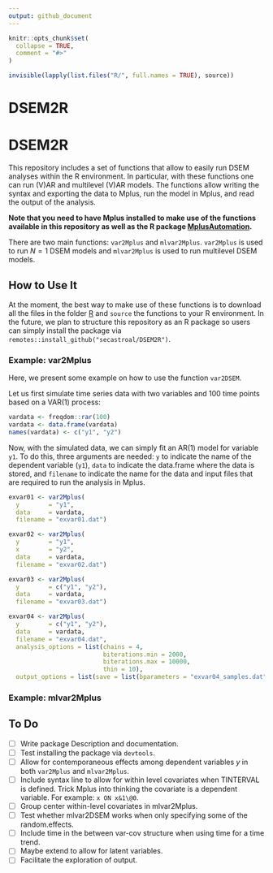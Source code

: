 ```yaml
---
output: github_document
---
```


<!-- README.md is generated from README.Rmd. Please edit that file -->

```r
knitr::opts_chunk$set(
  collapse = TRUE,
  comment = "#>"
)
```


```r
invisible(lapply(list.files("R/", full.names = TRUE), source))
```

# DSEM2R

<!-- badges: start -->
<!-- badges: end -->

# DSEM2R

This repository includes a set of functions that allow to easily run DSEM analyses within the R environment. In particular, with these functions one can run (V)AR and multilevel (V)AR models. The functions allow writing the syntax and exporting the data to Mplus, run the model in Mplus, and read the output of the analysis.

**Note that you need to have Mplus installed to make use of the functions available in this repository as well as the R package [MplusAutomation](https://cran.r-project.org/web/packages/MplusAutomation/index.html).**

There are two main functions: `var2Mplus` and `mlvar2Mplus`. `var2Mplus` is used to run $N=1$ DSEM models and `mlvar2Mplus` is used to run multilevel DSEM models.

## How to Use It

At the moment, the best way to make use of these functions is to download all the files in the folder [R](R/) and `source` the functions to your R environment. In the future, we plan to structure this repository as an R package so users can simply install the package via `remotes::install_github("secastroal/DSEM2R")`.

### Example: var2Mplus

Here, we present some example on how to use the function `var2DSEM`.

Let us first simulate time series data with two variables and 100 time points based on a VAR(1) process:

```r
vardata <- freqdom::rar(100)
vardata <- data.frame(vardata)
names(vardata) <- c("y1", "y2")
```

Now, with the simulated data, we can simply fit an AR(1) model for variable `y1`. To do this, three arguments are needed: `y` to indicate the name of the dependent variable (`y1`), `data` to indicate the data.frame where the data is stored, and `filename` to indicate the name for the data and input files that are required to run the analysis in Mplus. 

```r
exvar01 <- var2Mplus(
  y        = "y1",
  data     = vardata,
  filename = "exvar01.dat")
```

```r
exvar02 <- var2Mplus(
  y        = "y1",
  x        = "y2",
  data     = vardata,
  filename = "exvar02.dat")
```

```r
exvar03 <- var2Mplus(
  y        = c("y1", "y2"),
  data     = vardata,
  filename = "exvar03.dat")
```


```r
exvar04 <- var2Mplus(
  y        = c("y1", "y2"),
  data     = vardata,
  filename = "exvar04.dat",
  analysis_options = list(chains = 4,
                          biterations.min = 2000,
                          biterations.max = 10000,
                          thin = 10),
  output_options = list(save = list(bparameters = "exvar04_samples.dat")))

```



### Example: mlvar2Mplus





## To Do
- [ ] Write package Description and documentation.
- [ ] Test installing the package via `devtools`.
- [ ] Allow for contemporaneous effects among dependent variables $y$ in both `var2Mplus` and `mlvar2Mplus`.
- [ ] Include syntax line to allow for within level covariates when TINTERVAL is defined. Trick Mplus into thinking the covariate is a dependent variable. For example: `x ON x&1\@0`.
- [ ] Group center within-level covariates in mlvar2Mplus.
- [ ] Test whether mlvar2DSEM works when only specifying some of the random.effects.
- [ ] Include time in the between var-cov structure when using time for a time trend.
- [ ] Maybe extend to allow for latent variables.
- [ ] Facilitate the exploration of output.

<!-- You'll still need to render `README.Rmd` regularly, to keep `README.md` up-to-date. `devtools::build_readme()` is handy for this. You could also use GitHub Actions to re-render `README.Rmd` every time you push. An example workflow can be found here: <https://github.com/r-lib/actions/tree/v1/examples>. -->

